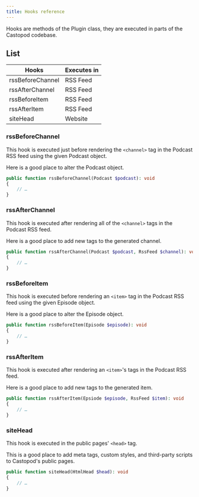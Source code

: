 ```yaml
---
title: Hooks reference
---
```


Hooks are methods of the Plugin class, they are executed in parts of the
Castopod codebase.

## List

| Hooks            | Executes in |
| ---------------- | ----------- |
| rssBeforeChannel | RSS Feed    |
| rssAfterChannel  | RSS Feed    |
| rssBeforeItem    | RSS Feed    |
| rssAfterItem     | RSS Feed    |
| siteHead         | Website     |

### rssBeforeChannel

This hook is executed just before rendering the `<channel>` tag in the Podcast
RSS feed using the given Podcast object.

Here is a good place to alter the Podcast object.

```php
public function rssBeforeChannel(Podcast $podcast): void
{
    // …
}
```

### rssAfterChannel

This hook is executed after rendering all of the `<channel>` tags in the Podcast
RSS feed.

Here is a good place to add new tags to the generated channel.

```php
public function rssAfterChannel(Podcast $podcast, RssFeed $channel): void
{
    // …
}
```

### rssBeforeItem

This hook is executed before rendering an `<item>` tag in the Podcast RSS feed
using the given Episode object.

Here is a good place to alter the Episode object.

```php
public function rssBeforeItem(Episode $episode): void
{
    // …
}
```

### rssAfterItem

This hook is executed after rendering an `<item>`'s tags in the Podcast RSS
feed.

Here is a good place to add new tags to the generated item.

```php
public function rssAfterItem(Epsiode $episode, RssFeed $item): void
{
    // …
}
```

### siteHead

This hook is executed in the public pages' `<head>` tag.

This is a good place to add meta tags, custom styles, and third-party scripts to
Castopod's public pages.

```php
public function siteHead(HtmlHead $head): void
{
    // …
}
```
